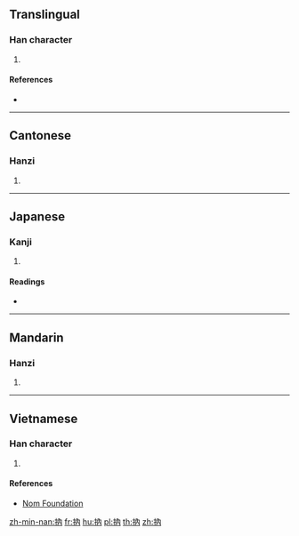 {{character info/new}}
==Translingual==

===Han character===
{{Han char|rn=64|rad=手|as=04|sn=7|four=|canj=QOB|ids=⿰扌內}}

# {{defn|Han|sort=手04}}

====References====
* {{Han ref|kx=0421.080|dkj=11882|hdz=31837.050|uh=6290|ud=25232}}

----

==Cantonese==

===Hanzi===
{{yue-hanzi|jyut=[[leot6]], [[neot6]]|y=leut6, neut6}}

# {{defn|lang=yue|sort=手04}}

----

==Japanese==

===Kanji===
{{ja-kanji|grade=|rs=手04}}

# {{defn|lang=ja|sort=手04}}

====Readings====
* {{ja-readings|on=[[どつ]] (dotsu), [[なち]] (nachi), [[どん]] (don), [[そん]] (son), [[どう]] (dō)|kun=[[そめる]] (someru), [[うつ]] (utsu), [[いれる]] (ireru), [[つかむ]] (tsukamu)}}

----

==Mandarin==

===Hanzi===
{{cmn-hanzi|pin=[[nè]] ([[ne4]])|wg=ne<sup>4</sup>}}

# {{defn|lang=cmn|sort=手04}}

----

==Vietnamese==

===Han character===
{{vi-readings|rs=手04|hanviet=nhồi}}

# {{defn|lang=vi|sort=手04}}

====References====
* [http://nomfoundation.org/common/nom_details.php?codepoint=6290 Nom Foundation]

[[zh-min-nan:抐]]
[[fr:抐]]
[[hu:抐]]
[[pl:抐]]
[[th:抐]]
[[zh:抐]]